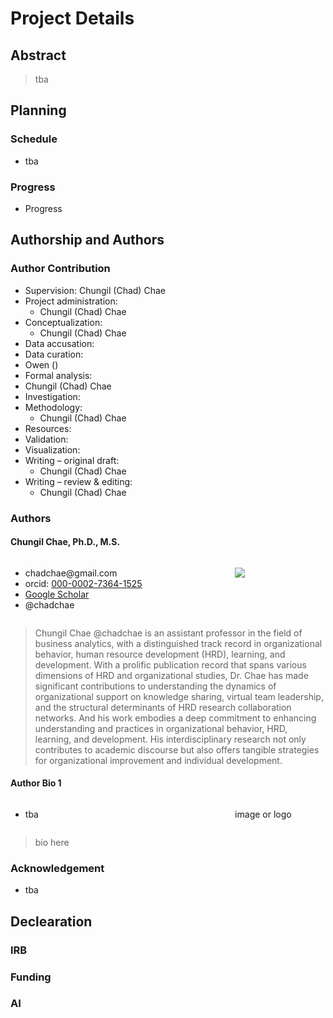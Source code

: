 # Project Details {.unnumbered}

## Abstract

> tba

## Planning

### Schedule
- tba

### Progress
- Progress

## Authorship and Authors

### Author Contribution

- Supervision: Chungil (Chad) Chae 
- Project administration:
  - Chungil (Chad) Chae
- Conceptualization:
  - Chungil (Chad) Chae
-  Data accusation:
-  Data curation:
  - Owen ()
-  Formal analysis:
  - Chungil (Chad) Chae
- Investigation:
- Methodology:
  - Chungil (Chad) Chae
- Resources:
- Validation:
- Visualization:
- Writing – original draft:
  - Chungil (Chad) Chae
- Writing – review & editing:
  - Chungil (Chad) Chae



### Authors

#### Chungil Chae, Ph.D., M.S.

:::: {.columns}

::: {.column width="70%"}
- chadchae\@gmail.com
- orcid: [000-0002-7364-1525](https://orcid.org/0000-0002-7364-1525)
- [Google Scholar](https://scholar.google.com/citations?user=c4lRBrkAAAAJ&hl=en)
- @chadchae

:::

::: {.column width="30%"}
![](img/chadchae.png)
:::


::::

> Chungil Chae @chadchae is an assistant professor in the field of business analytics, with a distinguished track record in organizational behavior, human resource development (HRD), learning, and development. With a prolific publication record that spans various dimensions of HRD and organizational studies, Dr. Chae has made significant contributions to understanding the dynamics of organizational support on knowledge sharing, virtual team leadership, and the structural determinants of HRD research collaboration networks. And his work embodies a deep commitment to enhancing understanding and practices in organizational behavior, HRD, learning, and development. His interdisciplinary research not only contributes to academic discourse but also offers tangible strategies for organizational improvement and individual development.

#### Author Bio 1

:::: {.columns}

::: {.column width="70%"}
- tba

:::

::: {.column width="30%"}
image or logo
:::

::::

> bio here

### Acknowledgement

-   tba

## Declearation

### IRB

### Funding

### AI

